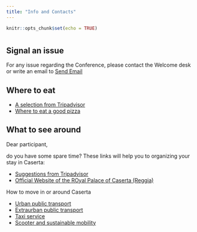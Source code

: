 ```yaml
---
title: "Info and Contacts"
---
```


```r
knitr::opts_chunk$set(echo = TRUE)
```

# {.tabset}

## Signal an issue

For any issue regarding the Conference, please contact the Welcome desk or write an email to 
<a href = "mailto:sis2022caserta@gmail.com?subject=Conference issue&body=Dear SIS2022 Organization,%0D%0A I am (name, surname)  %0D%0A I need support for the following issue: %0D%0A">
Send Email
</a>

## Where to eat

- [A selection from Tripadvisor](https://www.tripadvisor.it/Restaurants-g194713-Caserta_Province_of_Caserta_Campania.html)
- [Where to eat a good pizza](https://eataliantraveler.com/where-to-eat-the-best-pizza-in-caserta/)

## What to see around

Dear participant, 

do you have some spare time? These links will help you to organizing your stay in Caserta:

- [Suggestions from Tripadvisor](https://www.tripadvisor.it/Attractions-g194713-Activities-Caserta_Province_of_Caserta_Campania.html)
- [Official Website of the ROyal Palace of Caserta (Reggia)](https://reggiadicaserta.cultura.gov.it/)

How to move in or around Caserta

- [Urban public transport](https://aircampania.it/linee-e-orari/linee-caserta/)
- [Extraurban public transport](https://www.atcbus.it/p/autolinee_reg_nuovi_orari.htm)
- [Taxi service](http://www.serviziotaxicaserta.it/)
- [Scooter and sustainable mobility](https://updates.moovit.com/94349-2/)
